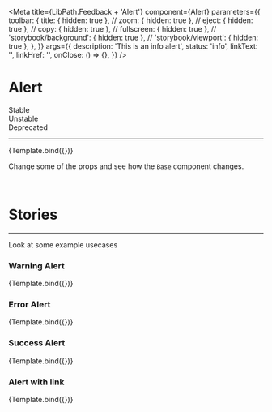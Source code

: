 

<Meta
  title={LibPath.Feedback + 'Alert'}
  component={Alert}
  parameters={{
    toolbar: {
      title: { hidden: true },
      // zoom: { hidden: true },
      // eject: { hidden: true },
      // copy: { hidden: true },
      // fullscreen: { hidden: true },
      // 'storybook/background': { hidden: true },
      // 'storybook/viewport': { hidden: true },
    },
  }}
    args={{
      description: 'This is an info alert',
      status: 'info',
      linkText: '',
      linkHref: '',
      onClose: () => {},
    }}
/>

# Alert

<div
  style={{
    borderRadius: '999999px',
    display: 'inline-block',
    padding: '2px 8px',
    fontSize: '14px',
    lineHeight: '20px',
    fontWeight: '700',
    textAlign: 'center',
    letterSpacing: '0.25px',
    backgroundColor: '#138849',
    color: '#ffffff',
    marginBottom: '16px',
    marginRight: '3px',
  }}
>
  Stable
</div>

<div
  style={{
    borderRadius: '999999px',
    display: 'inline-block',
    padding: '2px 8px',
    fontSize: '14px',
    lineHeight: '20px',
    fontWeight: '700',
    textAlign: 'center',
    letterSpacing: '0.25px',
    backgroundColor: '#D2CB3F',
    color: '#ffffff',
    marginBottom: '16px',
    marginRight: '3px',
  }}
>
  Unstable
</div>

<div
  style={{
    borderRadius: '999999px',
    display: 'inline-block',
    padding: '2px 8px',
    fontSize: '14px',
    lineHeight: '20px',
    fontWeight: '700',
    textAlign: 'center',
    letterSpacing: '0.25px',
    backgroundColor: '#D23F47',
    color: '#ffffff',
    marginBottom: '16px',
    marginRight: '3px',
  }}
>
  Deprecated
</div>

<hr />

<Preview withToolbar>
  <Story name="Info Alert">{Template.bind({})}</Story>
</Preview>

Change some of the props and see how the `Base` component changes.

<br />

<Props story="Info Alert" />

# Stories

<hr />

Look at some example usecases

### Warning Alert

<Canvas withToolbar>
  <Story
    name="Warning Alert"
    args={{
      description: 'This is a warning alert',
      status: 'warning',
    }}
  >
    {Template.bind({})}
  </Story>
</Canvas>

### Error Alert

<Canvas withToolbar>
  <Story
    name="Error Alert"
    args={{
      description: 'This is an error alert',
      status: 'error',
    }}
  >
    {Template.bind({})}
  </Story>
</Canvas>

### Success Alert

<Canvas withToolbar>
  <Story
    name="Success Alert"
    args={{
      description: 'This is a Success alert',
      status: 'success',
    }}
  >
    {Template.bind({})}
  </Story>
</Canvas>

### Alert with link

<Canvas withToolbar>
  <Story
    name="Alert with link"
    args={{
      description: 'This is an info alert',
      status: 'info',
      linkText: 'Learn more',
      linkHref: 'https://www.google.com',
    }}
  >
    {Template.bind({})}
  </Story>
</Canvas>
